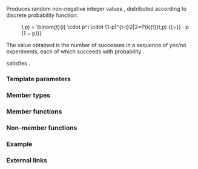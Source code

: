 {{cpp/title|binomial_distribution}}
{{cpp/numeric/random/binomial_distribution/navbar}}
{{ddcl|header=random|since=c++11|1=
template&lt; class IntType = int &gt;
class binomial_distribution;
}}

Produces random non-negative integer values {{math|i}}, distributed according to discrete probability function:

:{{mathjax-or|1=\(P(i{{!}}t,p) = \binom{t}{i} \cdot p^i \cdot (1-p)^{t-i}\)|2=P(i{{!}}t,p) {{=}}{{mparen|(|)|t|i}} · p{{su|p=i}} · (1 − p){{su|p=t−i}}}}

The value obtained is the number of successes in a sequence of {{math|t}} yes/no experiments, each of which succeeds with probability {{math|p}}.

{{tt|std::binomial_distribution}} satisfies {{named req|RandomNumberDistribution}}.

===Template parameters===
{{par begin}}
{{cpp/numeric/random/param_list|IntType}}
{{par end}}

===Member types===
{{dsc begin}}
{{dsc hitem|Member type|Definition}}
{{dsc|{{tt|result_type}} {{mark c++11}}|{{co|IntType}}}}
{{cpp/numeric/random/param_type}}
{{dsc end}}

===Member functions===
{{dsc begin}}
{{dsc inc|cpp/numeric/random/distribution/dsc constructor|binomial_distribution}}
{{dsc inc|cpp/numeric/random/distribution/dsc reset|binomial_distribution}}

{{dsc h2|Generation}}
{{dsc inc|cpp/numeric/random/distribution/dsc operator()|binomial_distribution}}

{{dsc h2|Characteristics}}
{{dsc inc|cpp/numeric/random/distribution/dsc params|binomial_distribution}}
{{dsc inc|cpp/numeric/random/distribution/dsc param|binomial_distribution}}
{{dsc inc|cpp/numeric/random/distribution/dsc min|binomial_distribution}}
{{dsc inc|cpp/numeric/random/distribution/dsc max|binomial_distribution}}
{{dsc end}}

===Non-member functions===
{{dsc begin}}
{{dsc inc|cpp/numeric/random/distribution/dsc operator_cmp|binomial_distribution}}
{{dsc inc|cpp/numeric/random/distribution/dsc operator_ltltgtgt|binomial_distribution}}
{{dsc end}}

===Example===
{{example
|Plot of binomial distribution with probability of success of each trial exactly 0.5, illustrating the relationship with the pascal triangle (the probabilities that none, 1, 2, 3, or all four of the 4 trials will be successful in this case are 1:4:6:4:1).
|code=
#include &lt;iomanip&gt;
#include &lt;iostream&gt;
#include &lt;map&gt;
#include &lt;random&gt;
#include &lt;string&gt;

int main()
{
    std::random_device rd;
    std::mt19937 gen(rd());
    // perform 4 trials, each succeeds 1 in 2 times
    std::binomial_distribution&lt;&gt; d(4, 0.5);

    std::map&lt;int, int&gt; hist;
    for (int n = 0; n != 10000; ++n)
        ++hist[d(gen)];

    for (auto const&amp; [x, y] : hist)
        std::cout &lt;&lt; x &lt;&lt; ' ' &lt;&lt; std::string(y / 100, '*') &lt;&lt; '\n';
}
|p=true
|output=
0 ******
1 ************************
2 *************************************
3 *************************
4 ******
}}

===External links===
{{eli|[https://mathworld.wolfram.com/BinomialDistribution.html Weisstein, Eric W. "Binomial Distribution."] From MathWorld &amp;mdash; A Wolfram Web Resource.}}

{{langlinks|de|es|fr|it|ja|pt|ru|zh}}